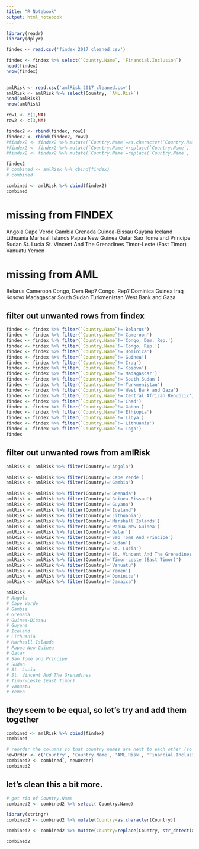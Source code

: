 ```yaml
---
title: "R Notebook"
output: html_notebook
---
```

 

```r
library(readr)
library(dplyr)

findex <- read.csv('findex_2017_cleaned.csv')

findex <- findex %>% select(`Country.Name`, `Financial.Inclusion`)
head(findex)
nrow(findex)
 
```

```r
amlRisk <- read.csv('amlRisk_2017_cleaned.csv')
amlRisk <- amlRisk %>% select(Country, `AML.Risk`)
head(amlRisk)
nrow(amlRisk)
```

```r

row1 <- c(1,NA)
row2 <- c(3,NA)

findex2 <- rbind(findex, row1)
findex2 <- rbind(findex2, row2)
#findex2 <- findex2 %>% mutate(`Country.Name`=as.character(`Country.Name`))
#findex2 <- findex2 %>% mutate(`Country.Name`=replace(`Country.Name`, `Financial.Inclusion`=="Extra", "Extra"))
#findex2 <- findex2 %>% mutate(`Country.Name`=replace(`Country.Name`, `Financial.Inclusion`=="Bonus", "Bonus"))

findex2
# combined <- amlRisk %>% cbind(findex)
# combined
```

```r
combined <- amlRisk %>% cbind(findex2)
combined
```

# missing from FINDEX
Angola
Cape Verde
Gambia
Grenada
Guinea-Bissau
Guyana
Iceland
Lithuania
Marhsall Islands
Papua New Guinea
Qatar
Sao Tome and Principe
Sudan
St. Lucia
St. Vincent And The Grenadines
Timor-Leste (East Timor)
Vanuatu
Yemen

# missing from AML
Belarus
Cameroon
Congo, Dem Rep? 
Congo, Rep? 
Dominica
Guinea
Iraq
Kosovo
Madagascar
South Sudan
Turkmenistan
West Bank and Gaza

## filter out unwanted rows from findex
```r

findex <- findex %>% filter(`Country.Name`!='Belarus')
findex <- findex %>% filter(`Country.Name`!='Cameroon')
findex <- findex %>% filter(`Country.Name`!='Congo, Dem. Rep.')
findex <- findex %>% filter(`Country.Name`!='Congo, Rep.')
findex <- findex %>% filter(`Country.Name`!='Dominica')
findex <- findex %>% filter(`Country.Name`!='Guinea')
findex <- findex %>% filter(`Country.Name`!='Iraq')
findex <- findex %>% filter(`Country.Name`!='Kosovo')
findex <- findex %>% filter(`Country.Name`!='Madagascar')
findex <- findex %>% filter(`Country.Name`!='South Sudan')
findex <- findex %>% filter(`Country.Name`!='Turkmenistan')
findex <- findex %>% filter(`Country.Name`!='West Bank and Gaza')
findex <- findex %>% filter(`Country.Name`!='Central African Republic')
findex <- findex %>% filter(`Country.Name`!='Chad')
findex <- findex %>% filter(`Country.Name`!='Gabon')
findex <- findex %>% filter(`Country.Name`!='Ethiopia')
findex <- findex %>% filter(`Country.Name`!='Libya')
findex <- findex %>% filter(`Country.Name`!='Lithuania')
findex <- findex %>% filter(`Country.Name`!='Togo')
findex

```

## filter out unwanted rows from amlRisk
```r
amlRisk <- amlRisk %>% filter(Country!='Angola')

amlRisk <- amlRisk %>% filter(Country!='Cape Verde')
amlRisk <- amlRisk %>% filter(Country!='Gambia')

amlRisk <- amlRisk %>% filter(Country!='Grenada')
amlRisk <- amlRisk %>% filter(Country!='Guinea-Bissau')
amlRisk <- amlRisk %>% filter(Country!='Guyana')
amlRisk <- amlRisk %>% filter(Country!='Iceland')
amlRisk <- amlRisk %>% filter(Country!='Lithuania')
amlRisk <- amlRisk %>% filter(Country!='Marshall Islands')
amlRisk <- amlRisk %>% filter(Country!='Papua New Guinea')
amlRisk <- amlRisk %>% filter(Country!='Qatar')
amlRisk <- amlRisk %>% filter(Country!='Sao Tome And Principe')
amlRisk <- amlRisk %>% filter(Country!='Sudan')
amlRisk <- amlRisk %>% filter(Country!='St. Lucia')
amlRisk <- amlRisk %>% filter(Country!='St. Vincent And The Grenadines')
amlRisk <- amlRisk %>% filter(Country!='Timor-Leste (East Timor)')
amlRisk <- amlRisk %>% filter(Country!='Vanuatu')
amlRisk <- amlRisk %>% filter(Country!='Yemen')
amlRisk <- amlRisk %>% filter(Country!='Dominica')
amlRisk <- amlRisk %>% filter(Country!='Jamaica')

amlRisk
# Angola
# Cape Verde
# Gambia
# Grenada
# Guinea-Bissau
# Guyana
# Iceland
# Lithuania
# Marhsall Islands
# Papua New Guinea
# Qatar
# Sao Tome and Principe
# Sudan
# St. Lucia
# St. Vincent And The Grenadines
# Timor-Leste (East Timor)
# Vanuatu
# Yemen


```

## they seem to be equal, so let's try and add them together
```r
combined <- amlRisk %>% cbind(findex)
combined


```


```r
# reorder the columns so that country names are next to each other (so I can check them)
newOrder <- c('Country', 'Country.Name', 'AML.Risk', 'Financial.Inclusion')
combined2 <- combined[, newOrder]
combined2
```
## let's clean this a bit more.
```r
# get rid of Country.Name
combined2 <- combined2 %>% select(-Country.Name)

library(stringr)
combined2 <- combined2 %>% mutate(Country=as.character(Country))

combined2 <- combined2 %>% mutate(Country=replace(Country, str_detect(Country, "Taiwan"), "Taiwan"))

combined2
```

